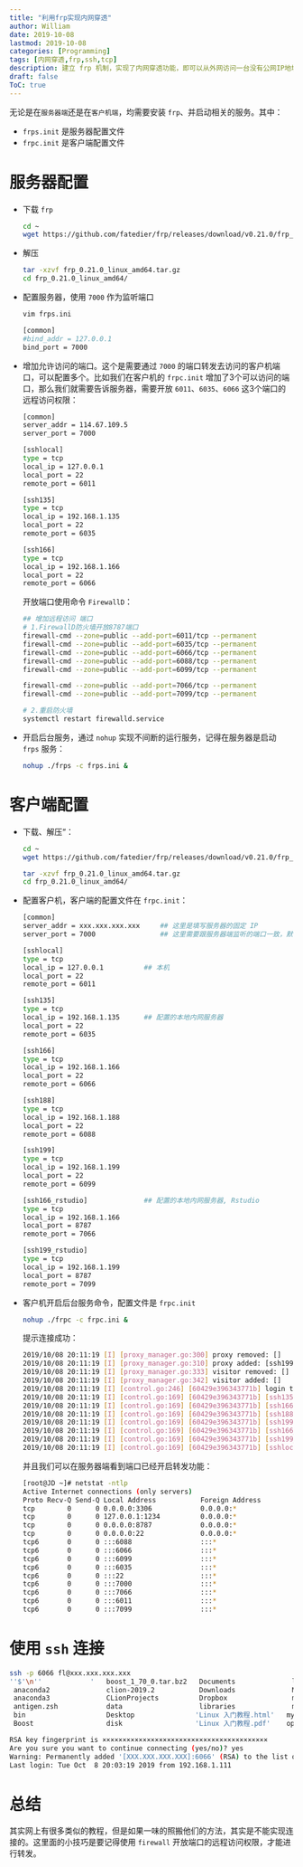 ```yaml
---
title: "利用frp实现内网穿透"
author: William
date: 2019-10-08
lastmod: 2019-10-08
categories: [Programming]
tags: [内网穿透,frp,ssh,tcp]
description: 建立 frp 机制，实现了内网穿透功能，即可以从外网访问一台没有公网IP地址的内网机器。
draft: false
ToC: true
---
```


无论是在`服务器端`还是在`客户机端`，均需要安装 `frp`、并启动相关的服务。其中：

- `frps.init` 是服务器配置文件
- `frpc.init` 是客户端配置文件

# 服务器配置

- 下载 `frp`

  ```bash
  cd ~
  wget https://github.com/fatedier/frp/releases/download/v0.21.0/frp_0.21.0_linux_amd64.tar.gz
  ```

- 解压

  ```bash
  tar -xzvf frp_0.21.0_linux_amd64.tar.gz
  cd frp_0.21.0_linux_amd64/
  ```

- 配置服务器，使用 `7000` 作为监听端口

  ```bash
  vim frps.ini
  
  [common]
  #bind_addr = 127.0.0.1
  bind_port = 7000
  ```

- 增加允许访问的端口。这个是需要通过 `7000` 的端口转发去访问的客户机端口，可以配置多个。比如我们在客户机的 `frpc.init` 增加了3个可以访问的端口，那么我们就需要告诉服务器，需要开放 `6011`、`6035`、`6066` 这3个端口的远程访问权限：

   ```bash
  [common]
  server_addr = 114.67.109.5
  server_port = 7000
  
  [sshlocal]
  type = tcp
  local_ip = 127.0.0.1
  local_port = 22
  remote_port = 6011
  
  [ssh135]
  type = tcp
  local_ip = 192.168.1.135
  local_port = 22
  remote_port = 6035
  
  [ssh166]
  type = tcp
  local_ip = 192.168.1.166
  local_port = 22
  remote_port = 6066
   ```

  开放端口使用命令 `FirewallD`：

  ```bash
  ## 增加远程访问 端口
  # 1.FirewallD防火墙开放8787端口
  firewall-cmd --zone=public --add-port=6011/tcp --permanent
  firewall-cmd --zone=public --add-port=6035/tcp --permanent
  firewall-cmd --zone=public --add-port=6066/tcp --permanent
  firewall-cmd --zone=public --add-port=6088/tcp --permanent
  firewall-cmd --zone=public --add-port=6099/tcp --permanent

  firewall-cmd --zone=public --add-port=7066/tcp --permanent
  firewall-cmd --zone=public --add-port=7099/tcp --permanent

  # 2.重启防火墙
  systemctl restart firewalld.service
  ```

- 开启后台服务，通过 `nohup` 实现不间断的运行服务，记得在服务器是启动 `frps` 服务：

  ```bash
  nohup ./frps -c frps.ini &
  ```

# 客户端配置

- 下载、解压“：

  ```bash
  cd ~
  wget https://github.com/fatedier/frp/releases/download/v0.21.0/frp_0.21.0_linux_amd64.tar.gz
  
  tar -xzvf frp_0.21.0_linux_amd64.tar.gz
  cd frp_0.21.0_linux_amd64/
  ```

- 配置客户机，客户端的配置文件在 `frpc.init`：

  ```bash
  [common]
  server_addr = xxx.xxx.xxx.xxx  	## 这里是填写服务器的固定 IP
  server_port = 7000				## 这里需要跟服务器端监听的端口一致，默认 7000
  
  [sshlocal]
  type = tcp
  local_ip = 127.0.0.1			## 本机
  local_port = 22
  remote_port = 6011
  
  [ssh135]
  type = tcp
  local_ip = 192.168.1.135		## 配置的本地内网服务器
  local_port = 22
  remote_port = 6035
  
  [ssh166]
  type = tcp
  local_ip = 192.168.1.166
  local_port = 22
  remote_port = 6066
  
  [ssh188]
  type = tcp
  local_ip = 192.168.1.188
  local_port = 22
  remote_port = 6088
  
  [ssh199]
  type = tcp
  local_ip = 192.168.1.199
  local_port = 22
  remote_port = 6099
  
  [ssh166_rstudio]				## 配置的本地内网服务器, Rstudio
  type = tcp
  local_ip = 192.168.1.166
  local_port = 8787
  remote_port = 7066
  
  [ssh199_rstudio]
  type = tcp
  local_ip = 192.168.1.199
  local_port = 8787
  remote_port = 7099
  ```

- 客户机开启后台服务命令，配置文件是 `frpc.init`

  ```bash
  nohup ./frpc -c frpc.ini &
  ```

  提示连接成功：

  ```bash
  2019/10/08 20:11:19 [I] [proxy_manager.go:300] proxy removed: []
  2019/10/08 20:11:19 [I] [proxy_manager.go:310] proxy added: [ssh199 ssh166_rstudio ssh199_rstudio sshlocal ssh135 ssh166 ssh188]
  2019/10/08 20:11:19 [I] [proxy_manager.go:333] visitor removed: []
  2019/10/08 20:11:19 [I] [proxy_manager.go:342] visitor added: []
  2019/10/08 20:11:19 [I] [control.go:246] [60429e396343771b] login to server success, get run id [60429e396343771b], server udp port [0]
  2019/10/08 20:11:19 [I] [control.go:169] [60429e396343771b] [ssh135] start proxy success
  2019/10/08 20:11:19 [I] [control.go:169] [60429e396343771b] [ssh166] start proxy success
  2019/10/08 20:11:19 [I] [control.go:169] [60429e396343771b] [ssh188] start proxy success
  2019/10/08 20:11:19 [I] [control.go:169] [60429e396343771b] [ssh199] start proxy success
  2019/10/08 20:11:19 [I] [control.go:169] [60429e396343771b] [ssh166_rstudio] start proxy success
  2019/10/08 20:11:19 [I] [control.go:169] [60429e396343771b] [ssh199_rstudio] start proxy success
  2019/10/08 20:11:19 [I] [control.go:169] [60429e396343771b] [sshlocal] start proxy success
  ```

  并且我们可以在服务器端看到端口已经开启转发功能：

  ```bash
  [root@JD ~]# netstat -ntlp
  Active Internet connections (only servers)
  Proto Recv-Q Send-Q Local Address           Foreign Address         State       PID/Program name    
  tcp        0      0 0.0.0.0:3306            0.0.0.0:*               LISTEN      24860/mysqld        
  tcp        0      0 127.0.0.1:1234          0.0.0.0:*               LISTEN      2817/ifrit-agent    
  tcp        0      0 0.0.0.0:8787            0.0.0.0:*               LISTEN      25292/rserver       
  tcp        0      0 0.0.0.0:22              0.0.0.0:*               LISTEN      11953/sshd          
  tcp6       0      0 :::6088                 :::*                    LISTEN      22623/./frps        
  tcp6       0      0 :::6066                 :::*                    LISTEN      22623/./frps        
  tcp6       0      0 :::6099                 :::*                    LISTEN      22623/./frps        
  tcp6       0      0 :::6035                 :::*                    LISTEN      22623/./frps        
  tcp6       0      0 :::22                   :::*                    LISTEN      11953/sshd          
  tcp6       0      0 :::7000                 :::*                    LISTEN      22623/./frps        
  tcp6       0      0 :::7066                 :::*                    LISTEN      22623/./frps        
  tcp6       0      0 :::6011                 :::*                    LISTEN      22623/./frps        
  tcp6       0      0 :::7099                 :::*                    LISTEN      22623/./frps
  ```

  

# 使用 `ssh` 连接

```bash
ssh -p 6066 fl@xxx.xxx.xxx.xxx
''$'\n''            '   boost_1_70_0.tar.bz2   Documents              log      Pictures          Templates   Videos
 anaconda2              clion-2019.2           Downloads              Music    Public            test.pdf
 anaconda3              CLionProjects          Dropbox                myData   R                 test.Rmd
 antigen.zsh            data                   libraries              mydeck  'R 入门教程.pdf'   texmf
 bin                    Desktop               'Linux 入门教程.html'   myLog    tarball           tmp
 Boost                  disk                  'Linux 入门教程.pdf'    opt      temp              tmp_disk

RSA key fingerprint is ×××××××××××××××××××××××××××××××××××××××××
Are you sure you want to continue connecting (yes/no)? yes
Warning: Permanently added '[XXX.XXX.XXX.XXX]:6066' (RSA) to the list of known hosts.
Last login: Tue Oct  8 20:03:19 2019 from 192.168.1.111
```

# 总结

其实网上有很多类似的教程，但是如果一味的照搬他们的方法，其实是不能实现连接的。这里面的小技巧是要记得使用 `firewall` 开放端口的远程访问权限，才能进行转发。

